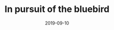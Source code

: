 ---
cover: "./bluebird.PNG"
date: "2019-09-10"
title: "In pursuit of the bluebird"
defer: false
slug: "/bluebird"
areas:
  -  .

---